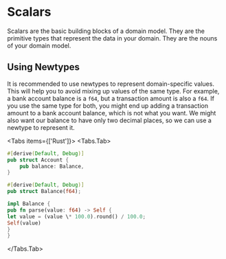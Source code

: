 
# Scalars

Scalars are the basic building blocks of a domain model. They are the primitive types that represent the data in your domain. They are the nouns of your domain model.

## Using Newtypes

It is recommended to use newtypes to represent domain-specific values. This will help you to avoid mixing up values of the same type. For example, a bank account balance is a `f64`, but a transaction amount is also a `f64`. If you use the same type for both, you might end up adding a transaction amount to a bank account balance, which is not what you want. We might also want our balance to have only two decimal places, so we can use a newtype to represent it.

<Tabs items={['Rust']}>
<Tabs.Tab>
```rust filename="domain/bankaccount_scalars.rs"
#[derive(Default, Debug)]
pub struct Account {
    pub balance: Balance,
}

#[derive(Default, Debug)]
pub struct Balance(f64);

impl Balance {
pub fn parse(value: f64) -> Self {
let value = (value \* 100.0).round() / 100.0;
Self(value)
}
}

```
</Tabs.Tab>
</Tabs>
```

